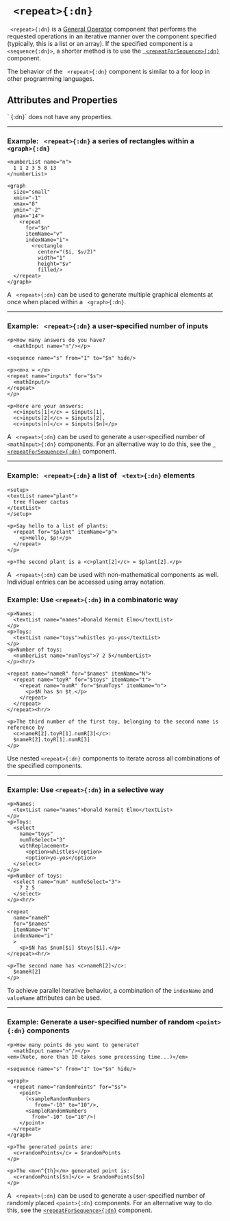 


# ` <repeat>{:dn}`

` <repeat>{:dn}` is a [General Operator](../document_structure/essentialConcepts#component-types)
component that performs the requested operations in an iterative manner over the component specified (typically,
this is a list or an array). If the specified component is a `<sequence{:dn}>`, a shorter method is to
use the [` <repeatForSequence>{:dn}`](repeatForSequence.mdx) component.

The behavior of the ` <repeat>{:dn}` component is similar to a for loop in other programming languages. 


## Attributes and Properties 
 <AttrDisplay name='repeat'/> 
` <repeat>{:dn}` does not have any properties.

---

### Example: ` <repeat>{:dn}` a series of rectangles within a ` <graph>{:dn}`


```doenet-editor-horiz
<numberList name="n">
  1 1 2 3 5 8 13
</numberList>

<graph 
  size="small" 
  xmin="-1" 
  xmax="8" 
  ymin="-2" 
  ymax="14">
    <repeat 
      for="$n" 
      itemName="v" 
      indexName="i">
        <rectangle 
          center="($i, $v/2)" 
          width="1" 
          height="$v" 
          filled/>
  </repeat>
</graph>      
```



A ` <repeat>{:dn}` can be used to generate multiple graphical elements at once when placed within a ` <graph>{:dn}`.



---

### Example: ` <repeat>{:dn}` a user-specified number of inputs


```doenet-editor-horiz
<p>How many answers do you have? 
  <mathInput name="n"/></p>

<sequence name="s" from="1" to="$n" hide/>

<p><m>x = </m>
<repeat name="inputs" for="$s">
  <mathInput/>
</repeat>
</p>

<p>Here are your answers: 
  <c>inputs[1]</c> = $inputs[1], 
  <c>inputs[2]</c> = $inputs[2], 
  <c>inputs[n]</c> = $inputs[$n]</p>
```



A ` <repeat>{:dn}` can be used to generate a user-specified number of ` <mathInput>{:dn}` components.
For an alternative way to do this, see the [` <repeatForSequence>{:dn}`](repeatForSequence.mdx) component.

---

### Example: ` <repeat>{:dn}` a list of ` <text>{:dn}` elements


```doenet-editor-horiz
<setup>
<textList name="plant">
  tree flower cactus
</textList>
</setup>

<p>Say hello to a list of plants:
  <repeat for="$plant" itemName="p">
    <p>Hello, $p!</p>
  </repeat>
</p> 

<p>The second plant is a <c>plant[2]</c> = $plant[2].</p>
```



A ` <repeat>{:dn}` can be used with non-mathematical components as well. Individual
entries can be accessed using array notation.




### Example: Use `<repeat>{:dn}` in a combinatoric way


```doenet-editor-horiz
<p>Names: 
  <textList name="names">Donald Kermit Elmo</textList>
</p>
<p>Toys:
  <textList name="toys">whistles yo-yos</textList>
</p> 
<p>Number of toys:
  <numberList name="numToys">7 2 5</numberList>
</p><hr/>

<repeat name="nameR" for="$names" itemName="N">
  <repeat name="toyR" for="$toys" itemName="t">
    <repeat name="numR" for="$numToys" itemName="n">
      <p>$N has $n $t.</p>
    </repeat>
  </repeat>
</repeat><hr/>

<p>The third number of the first toy, belonging to the second name is reference by 
  <c>nameR[2].toyR[1].numR[3]</c>: 
  $nameR[2].toyR[1].numR[3]
</p>
```


Use nested `<repeat>{:dn}` components to iterate across all combinations of the specified components.

---



### Example: Use `<repeat>{:dn}` in a selective way


```doenet-editor-horiz
<p>Names: 
  <textList name="names">Donald Kermit Elmo</textList>
</p>
<p>Toys:
  <select 
    name="toys" 
    numToSelect="3" 
    withReplacement>
      <option>whistles</option>
      <option>yo-yos</option>
  </select>
</p>
<p>Number of toys:
  <select name="num" numToSelect="3">
    7 2 5
  </select>
</p><hr/>

<repeat 
  name="nameR" 
  for="$names" 
  itemName="N" 
  indexName="i"
  >
    <p>$N has $num[$i] $toys[$i].</p>
</repeat><hr/>

<p>The second name has <c>nameR[2]</c>: 
  $nameR[2]
</p>
```

To achieve parallel iterative behavior, a combination of the `indexName` and `valueName`
attributes can be used.


---


### Example: Generate a user-specified number of random `<point>{:dn}` components

```doenet-editor-horiz
<p>How many points do you want to generate?
  <mathInput name="n"/></p>
<em>(Note, more than 10 takes some processing time...)</em>

<sequence name="s" from="1" to="$n" hide/>

<graph>
  <repeat name="randomPoints" for="$s">
    <point>
      (<sampleRandomNumbers 
         from="-10" to="10"/>, 
      <sampleRandomNumbers 
        from="-10" to="10"/>)
    </point>
  </repeat>
</graph>

<p>The generated points are: 
  <c>randomPoints</c> = $randomPoints
</p>

<p>The <m>n^{th}</m> generated point is: 
  <c>randomPoints[$n]</c> = $randomPoints[$n]
</p>
```


A ` <repeat>{:dn}` can be used to generate a user-specified number of randomly placed `<point>{:dn}` components.
For an alternative way to do this, see the [`<repeatForSequence>{:dn}`](repeatForSequence.mdx) component.
